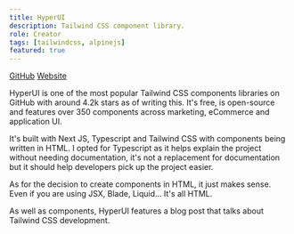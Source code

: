 ```yaml
---
title: HyperUI
description: Tailwind CSS component library.
role: Creator
tags: [tailwindcss, alpinejs]
featured: true
---
```


[GitHub](https://github.com/markmead/hyperui)
[Website](https://www.hyperui.dev/)

HyperUI is one of the most popular Tailwind CSS components libraries on GitHub
with around 4.2k stars as of writing this. It's free, is open-source and
features over 350 components across marketing, eCommerce and application UI.

It's built with Next JS, Typescript and Tailwind CSS with components being written in HTML.
I opted for Typescript as it helps explain the project without needing documentation, it's not a replacement for documentation but it should help developers pick up the project easier.

As for the decision to create components in HTML, it just makes sense. Even if
you are using JSX, Blade, Liquid... It's all HTML.

As well as components, HyperUI features a blog post that talks about Tailwind CSS development.
